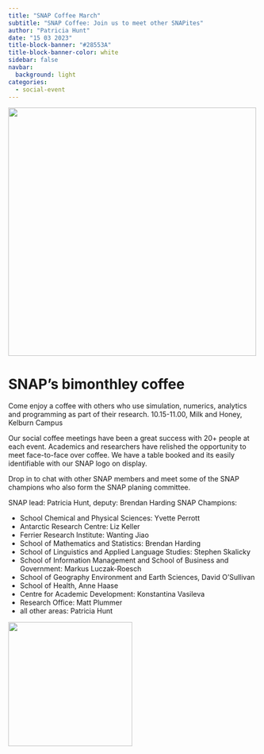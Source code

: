 ```yaml
---
title: "SNAP Coffee March"
subtitle: "SNAP Coffee: Join us to meet other SNAPites"
author: "Patricia Hunt"
date: "15 03 2023"
title-block-banner: "#28553A"
title-block-banner-color: white
sidebar: false
navbar:
  background: light
categories: 
  - social-event
---
```

<style>
.quarto-title > h1.title, p.subtitle {
  padding-left: 190px; # prevent long titles (and subtitles) from overlapping logo
}
.quarto-categories {
  padding-left: 110px; # (mostly) prevent categories from overlapping the logo
}
</style>

![](thumbnail1.jpeg){height=500 fig-align="center"}

<h1>SNAP's bimonthley coffee</h1>

Come enjoy a coffee with others who use simulation, numerics, analytics and programming as part of their research.
10.15-11.00, Milk and Honey, Kelburn Campus

Our social coffee meetings have been a great success with 20+ people at each event.  Academics and researchers have relished the opportunity to meet face-to-face over coffee.  We have a table booked and its easily identifiable with our SNAP logo on display.  

Drop in to chat with other SNAP members and meet some of the SNAP champions who also form the SNAP planing committee.

SNAP lead: Patricia Hunt, deputy: Brendan Harding
SNAP Champions:
<ul>
	<li>School Chemical and Physical Sciences: Yvette Perrott</li>

	<li>Antarctic Research Centre: Liz Keller</li>

	<li>Ferrier Research Institute: Wanting Jiao</li>

	<li>School of Mathematics and Statistics: Brendan Harding</li>

	<li>School of Linguistics and Applied Language Studies: Stephen Skalicky</li>

	<li>School of Information Management and School of Business and Government: Markus Luczak-Roesch </li>

	<li>School of Geography Environment and Earth Sciences, David O'Sullivan</li>

	<li>School of Health, Anne Haase</li>

	<li>Centre for Academic Development: Konstantina Vasileva</li>
	
	<li>Research Office: Matt Plummer</li>
	
	<li>all other areas: Patricia Hunt</li>
</ul>

![](snap_coffee1over.jpeg){height=250 fig-align="center"}
